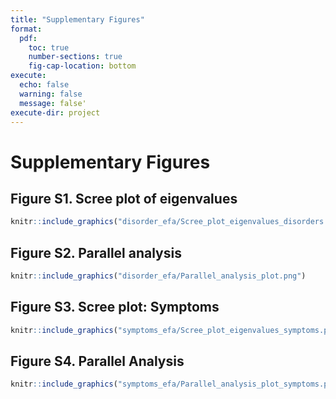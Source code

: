 ```yaml
---
title: "Supplementary Figures"
format:
  pdf:
    toc: true
    number-sections: true
    fig-cap-location: bottom
execute:
  echo: false
  warning: false
  message: false'
execute-dir: project
---
```


# Supplementary Figures

## Figure S1. Scree plot of eigenvalues

```r
knitr::include_graphics("disorder_efa/Scree_plot_eigenvalues_disorders.png")
```

## Figure S2. Parallel analysis

```r
knitr::include_graphics("disorder_efa/Parallel_analysis_plot.png")
```

## Figure S3. Scree plot: Symptoms

```r
knitr::include_graphics("symptoms_efa/Scree_plot_eigenvalues_symptoms.png")
```


## Figure S4. Parallel Analysis 
```r
knitr::include_graphics("symptoms_efa/Parallel_analysis_plot_symptoms.png")
```
